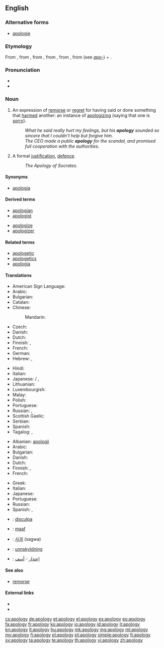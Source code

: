 ==English==

{{wikipedia}}

===Alternative forms===
* [[apologie]] {{qualifier|archaic}}

===Etymology===
From {{etyl|fr}} {{term|apologie|lang=fr}}, from {{etyl|LL.}} {{term|apologia}}, from {{etyl|grc}} {{term|ἀπολογία|tr=apologia|sc=polytonic||a speech in defence}}, from {{term|ἀπολογοῦμαι|sc=polytonic|tr=apologoumai||I speak in one's defense}}, from {{term|ἀπόλογος|sc=polytonic|tr=apologos||an account, story}}, from {{term|ἀπό|sc=polytonic|tr=apo||from, off}} (see ''[[apo-]]'') + {{term|λόγος|tr=logos|sc=polytonic||speech}}.

===Pronunciation===
* {{IPA|/əˈpɒl.ə.dʒɪ/}}
* {{audio|en-us-apology.ogg|Audio (US)}}

===Noun===
{{en-noun|apologies}}

# An expression of [[remorse]] or [[regret]] for having said or done something that [[harm]]ed another: an instance of [[apologize|apologizing]] (saying that one is [[sorry]]).
#: ''What he said really hurt my feelings, but his '''apology''' sounded so sincere that I couldn't help but forgive him.''
#: ''The CEO made a public '''apology''' for the scandal, and promised full cooperation with the authorities.''
# A formal [[justification]], [[defence]].
#: ''The Apology of Socrates.''

====Synonyms====
* {{sense|formal justification}} [[apologia]]

====Derived terms====
{{der-top|}}
* [[apologian]]
* [[apologist]]
{{der-mid}}
* [[apologize]]
* [[apologizer]]
{{der-bottom}}

====Related terms====
{{rel-top|}}
* [[apologetic]]
* [[apologetics]]
* [[apologia]]
{{rel-mid}}
{{rel-bottom}}

====Translations====
{{trans-top|an expression of regret}}
* American Sign Language: {{tø|ase|A@Chest-PalmBack CirclesVert}}
* Arabic: {{t|ar|اعتذار|m|tr=i3tidhaar|sc=Arab}}
* Bulgarian: {{t|bg|извинение|n|tr=izvinénie|sc=Cyrl}}
* Catalan: {{t|ca|disculpa|f}}
* Chinese:
*: Mandarin: {{t|zh|抱歉|tr=bàoqiàn|sc=Hani}}
* Czech: {{t-|cs|omluva|f}}
* Danish: {{t|da|undskyldning|c}}
* Dutch: {{t|nl|verontschuldiging|f}}
* Finnish: {{t|fi|anteeksipyyntö}}, {{t-|fi|pahoittelu}}
* French: {{t+|fr|excuse|f}}
* German: {{t+|de|Entschuldigung|f}}
* Hebrew: {{t|he|התנצלות|f|tr=hitnatzlút}}, {{t+|he|סליחה|f|tr=slikhá}}
{{trans-mid}}
* Hindi: {{t|hi|क्षमा|m|tr=kṣamā|sc=Deva}}
* Italian: {{t+|it|apologia|f}}
* Japanese: {{t|ja|詫び|tr=わび, wabi}} / {{t|ja|侘び|tr=わび, wabi}}, {{t|ja|謝罪|tr=しゃざい, shazai}}
* Lithuanian: {{t|lt|atsiprasau|xs=Lithuanian}}
* Luxembourgish: {{t|lb|Entschëllegung|f}}
* Malay: {{t|ms|permintaan maaf}}
* Polish: {{t|pl|przeprosiny|p}}
* Portuguese: {{t|pt|desculpa|f}}
* Russian: {{t+|ru|извинение|n|tr=izvinénije|sc=Cyrl}}, {{t|ru|прощение|n|tr=proščénije|sc=Cyrl}}
* Scottish Gaelic: {{t-|gd|leisgeul|m|xs=Scottish Gaelic}}
* Serbian: {{t|sr|извињење|n|tr=izvinjenje|sc=Cyrl}}
* Spanish: {{t|es|disculpa|f}}
* Tagalog: {{t|tl|patawad|xs=Tagalog}}, {{t|tl|paumanhin|xs=Tagalog}}
{{trans-bottom}}

{{trans-top|formal justification, defence}}
* Albanian: [[:sq:apologji|apologji]]
* Arabic: {{t|ar|دفاع}}
* Bulgarian: {{t|bg|оправдание}}
* Danish: {{t|da|forsvar|n}}
* Dutch: {{t-|nl|verweer|n}}
* Finnish: {{t-|fi|puolustus}}, {{t-|fi|puolustuskirjoitus}}
* French: {{t+|fr|apologie|f}}
{{trans-mid}}
* Greek: {{t+|el|απολογία|f|tr=apología}}
* Italian: {{t+|it|apologia|f}}
* Japanese: {{t|ja|弁明|tr=べんめい, benmei}}
* Portuguese: {{t|pt|apologia|f}}
* Russian: {{t|ru|извинение}}
* Spanish: {{t|es|disculpa|f}}, {{t|es|excusa|f}}
{{trans-bottom}}

{{checktrans-top}}
* {{ttbc|ca}}: [[disculpa]] {{f}}
* {{ttbc|id}}: [[maaf]]
* {{ttbc|ko}}: [[사과]] (sagwa)
{{trans-mid}}
* {{ttbc|no}}: [[unnskyldning]]
* {{ttbc|ar}}: [[إعتذار]] - [[أسف]]
{{trans-bottom}}

====See also====
* [[remorse]]

====External links====
* {{R:Webster 1913}}
* {{R:Century 1911}}

[[cs:apology]]
[[de:apology]]
[[et:apology]]
[[el:apology]]
[[es:apology]]
[[eo:apology]]
[[fa:apology]]
[[fr:apology]]
[[ko:apology]]
[[io:apology]]
[[id:apology]]
[[it:apology]]
[[kn:apology]]
[[lt:apology]]
[[hu:apology]]
[[mk:apology]]
[[mg:apology]]
[[ml:apology]]
[[my:apology]]
[[fj:apology]]
[[pl:apology]]
[[pt:apology]]
[[simple:apology]]
[[fi:apology]]
[[sv:apology]]
[[ta:apology]]
[[te:apology]]
[[th:apology]]
[[vi:apology]]
[[zh:apology]]